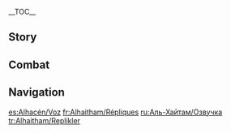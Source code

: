 {{CharacterTabs}}
{{LanguageTabs}}
__TOC__

==Story==
{{VO/Story
|character           = Alhaitham

<!--Hello-->
|vo_01_01_title      = Hello
|vo_01_01_file       = VO_{language}{character} Hello.ogg
|vo_01_01_tx         = I'm Alhaitham, the [[Akademiya]]'s scribe. If you wish to access an archived file, please submit an application according to the prescribed format.<br>Oh, your form isn't ready? Not to worry. You can come again on the next working day. My work hours are posted outside the office.

<!--Chats-->
|vo_02_01_title      = Chat: Work
|vo_02_01_file       = VO_{language}{character} Chat - Work.ogg
|vo_02_01_tx         = The scribe's work is simple, which is exactly why I took the position.

|vo_02_02_title      = Chat: Reading
|vo_02_02_file       = VO_{language}{character} Chat - Reading.ogg
|vo_02_02_tx         = Book learning alone is not enough to cultivate intelligence. All those scholars in the [[Akademiya]] are prime examples.

|vo_02_03_title      = Chat: Thinking
|vo_02_03_file       = VO_{language}{character} Chat - Thinking.ogg
|vo_02_03_tx         = Hmm, there have been many poorly written applications lately. I guess I'll just have to reject them all.

<!--Weather-->
|vo_03_01_title      = When It Rains
|vo_03_01_file       = VO_{language}{character} When It Rains.ogg
|vo_03_01_tx         = Going out on a rainy day is the worst.

|vo_03_02_title      = When Thunder Strikes
|vo_03_02_file       = VO_{language}{character} When Thunder Strikes.ogg
|vo_03_02_tx         = It's just a natural phenomenon, so there's nothing to be afraid of... unless you're beneath a tree.

|vo_03_03_title      = When It Snows
|vo_03_03_file       = VO_{language}{character} When It Snows.ogg
|vo_03_03_tx         = It's getting cold, you say? I feel fine.

|vo_03_04_title      = When the Sun Is Out
|vo_03_04_file       = VO_{language}{character} When the Sun Is Out.ogg
|vo_03_04_tx         = This weather is perfect for doing nothing at all.

|vo_03_05_title      = In the Desert
|vo_03_05_file       = VO_{language}{character} In the Desert.ogg
|vo_03_05_tx         = Curses, there's sand in my shoes.

<!--Greetings-->
|vo_04_01_title      = Good Morning
|vo_04_01_file       = VO_{language}{character} Good Morning.ogg
|vo_04_01_tx         = It's a little early for me... Let me get a cup of coffee first.

|vo_04_02_title      = Good Afternoon
|vo_04_02_file       = VO_{language}{character} Good Afternoon.ogg
|vo_04_02_tx         = If there's nothing to do, then I'll just put on my soundproof earpieces and nap for a while.

|vo_04_03_title      = Good Evening
|vo_04_03_file       = VO_{language}{character} Good Evening.ogg
|vo_04_03_tx         = I'll be taking some time for myself now. Goodbye.

|vo_04_04_title      = Good Night
|vo_04_04_file       = VO_{language}{character} Good Night.ogg
|vo_04_04_tx         = I hope my [[Kaveh|roommate]] won't be hammering away on another one of his projects in the dead of night... Actually, I'd prefer if he wasn't home at all. I really don't want to wear my soundproof earpieces to bed.
|vo_04_04_mention    = Kaveh

<!--About-->
|vo_05_01_title      = About {character}: Facts
|vo_05_01_file       = VO_{language}{character} About {character} - Facts.ogg
|vo_05_01_tx         = Rather than lacing my words with rhetoric, I prefer speaking factually.

|vo_05_02_title      = About {character}: Rumors
|vo_05_02_friendship = 4
|vo_05_02_file       = VO_{language}{character} About {character} - Rumors.ogg
|vo_05_02_tx         = Oh? You're concerned about all the rumors you've heard about me?<br />Don't bother, because I don't care whether you believe those rumors. Just don't throw extra trouble my way, and we'll be fine.

<!--About Us-->
|vo_06_01_title      = About Us: Greetings
|vo_06_01_file       = VO_{language}{character} About Us - Greetings.ogg
|vo_06_01_tx         = Don't be offended if you try to greet me on the street and I don't respond. It's simply because I'm wearing my soundproof earpieces, that's all.

|vo_06_02_title      = About Us: Helping Each Other
|vo_06_02_friendship = 6
|vo_06_02_file       = VO_{language}{character} About Us - Helping Each Other.ogg
|vo_06_02_tx         = It seems you're perfectly capable of taking care of yourself, so much so that you even look after that little companion of yours. I don't have any suggestions to offer you, and frankly, you probably don't need my help.

<!--Miscellany I-->
|vo_07_01_title      = About the [[Vision]]
|vo_07_01_friendship = 4
|vo_07_01_file       = VO_{language}{character} About the Vision.ogg
|vo_07_01_tx         = To be completely honest, this Dendro Vision isn't of much help to my research... However, there's no denying the effectiveness of elemental powers when settling a physical dispute, so it still proves useful at times.

|vo_07_02_title      = Something to Share
|vo_07_02_file       = VO_{language}{character} Something to Share.ogg
|vo_07_02_tx         = Truth serves no master. Humankind is not a vehicle for knowledge, nor is knowledge the aim of humankind.

|vo_07_03_title      = Interesting Things
|vo_07_03_file       = VO_{language}{character} Interesting Things.ogg
|vo_07_03_tx         = There are many things in this world that may catch our eye, but don't always believe what you see. If what we see in the world were all there was to it, then there'd be no need to think, would there?

<!--About Others-->
|vo_08_01_title      = About [[Lesser Lord Kusanali]]
|vo_08_01_friendship = 4
|vo_08_01_quest      = Akasha Pulses, the Kalpa Flame Rises
|vo_08_01_file       = VO_{language}{character} About Lesser Lord Kusanali.ogg
|vo_08_01_tx         = One should neither dismiss nor overly revere the divine. Gods require followers, and they are also part of a biological hierarchy. That's why I don't take any pride in the fact that I helped rescue a god. I hope Lesser Lord Kusanali doesn't take offense.
|vo_08_01_mention    = Lesser Lord Kusanali

|vo_08_02_title      = About [[Kaveh]]: Overly Sensitive
|vo_08_02_friendship = 4
|vo_08_02_file       = VO_{language}{character} About Kaveh - Overly Sensitive.ogg
|vo_08_02_tx         = Kaveh tends to be overly sensitive about everyone and everything he crosses paths with, and he's constantly making a fuss about nothing. Maybe it's because he's too emotionally fragile...
|vo_08_02_mention    = Kaveh

|vo_08_03_title      = About [[Kaveh]]: Getting Duped
|vo_08_03_friendship = 4
|vo_08_03_file       = VO_{language}{character} About Kaveh - Getting Duped.ogg
|vo_08_03_tx         = Someone set up a stand on the street saying that for each handmade keychain they sold, a child in poverty would be given a meal. Kaveh bought at least a dozen.<br />...This is Sumeru, where even healthcare is free. I needn't say more.
|vo_08_03_mention    = Kaveh

|vo_08_04_title      = About [[Tighnari]]
|vo_08_04_friendship = 4
|vo_08_04_file       = VO_{language}{character} About Tighnari.ogg
|vo_08_04_tx         = Apparently, a lot of people think he has a bad temperament, but I don't think they're giving him a fair chance. When Kaveh built a house right over a Withering Zone and created a huge mess, it ended up being a real headache for the [[Forest Rangers]]. Even so, this Forest Ranger didn't hold it against Kaveh. He even invited Kaveh to his house for a meal. Hmm, maybe it's good people like him who allow people like Kaveh to survive.
|vo_08_04_mention    = Tighnari,Kaveh

|vo_08_05_title      = About [[Dori]]
|vo_08_05_friendship = 4
|vo_08_05_file       = VO_{language}{character} About Dori.ogg
|vo_08_05_tx         = She's sharp and always keeps an eye out for herself. She knows how to take life by the reins and make her dreams a reality. I'm not condoning her actions, but just because we stand on different sides doesn't mean that I can't appreciate her attitude towards life.
|vo_08_05_mention    = Dori

|vo_08_06_title      = About [[Cyno]]
|vo_08_06_friendship = 4
|vo_08_06_quest      = The Illusions of the Mob
|vo_08_06_file       = VO_{language}{character} About Cyno.ogg
|vo_08_06_tx         = The hivemind case certainly added to the matra's workload, but my conscience is clear. The root cause of what ultimately transpired actually has nothing to do with me at all. I'm sure Cyno appreciates that, as he hasn't once approached me about the incident.
|vo_08_06_mention    = Cyno

|vo_08_07_title      = About [[Nilou]]
|vo_08_07_friendship = 4
|vo_08_07_quest      = Akasha Pulses, the Kalpa Flame Rises
|vo_08_07_file       = VO_{language}{character} About Nilou.ogg
|vo_08_07_tx         = The strengths and weaknesses of a performing artist are quite clear. Nilou knows how to play to her strengths, which enables her to live a happy and simple life.
|vo_08_07_mention    = Nilou

|vo_08_08_title      = About [[Dehya]]
|vo_08_08_friendship = 4
|vo_08_08_quest      = Akasha Pulses, the Kalpa Flame Rises
|vo_08_08_file       = VO_{language}{character} About Dehya.ogg
|vo_08_08_tx         = It's a waste for such a capable person to remain among [[the Eremites]]. If only she'd consider my suggestion to join the Akademiya... Our work would become a lot easier with someone like her around, but a predictable life isn't exactly her cup of tea &mdash; I can understand that. *sigh* What a pity.
|vo_08_08_mention    = Dehya

<!--More About-->
|vo_09_01_title      = More About {character}: I
|vo_09_01_file       = VO_{language}{character} More About {character} - 01.ogg
|vo_09_01_tx         = Most people are wary of interacting with me. Perhaps they're afraid, or maybe they think I'm difficult to get along with. I hope to keep things this way.

|vo_09_02_title      = More About {character}: II
|vo_09_02_friendship = 3
|vo_09_02_file       = VO_{language}{character} More About {character} - 02.ogg
|vo_09_02_tx         = I've never been interested in social interactions, and as you can see, my life is more comfortable than most. I'd say this is proof enough that being social is not one of life's necessities.

|vo_09_03_title      = More About {character}: III
|vo_09_03_friendship = 4
|vo_09_03_file       = VO_{language}{character} More About {character} - 03.ogg
|vo_09_03_tx         = Every person should have something that they believe in and hold on to from beginning to end. Otherwise, it's easy to succumb to the vicissitudes of life and find yourself being led astray.

|vo_09_04_title      = More About {character}: IV
|vo_09_04_friendship = 5
|vo_09_04_file       = VO_{language}{character} More About {character} - 04.ogg
|vo_09_04_tx         = Once order is disrupted, the consequences spread like wildfire. I'd like to avoid such a scenario, so I can keep my life intact and uninterrupted.

|vo_09_05_title      = More About {character}: V
|vo_09_05_friendship = 6
|vo_09_05_file       = VO_{language}{character} More About {character} - 05.ogg
|vo_09_05_tx         = I'll occasionally go to the tavern for a drink after work.<br />That's not what you needed to know about? Huh, I was under the impression that sharing what you do in your free time is more personal than telling someone your thoughts or opinions. After all, you can get those from anybody on the Message Board.

<!--Miscellany II-->
|vo_10_01_title      = {character}'s Hobbies
|vo_10_01_file       = VO_{language}{character} Hobbies.ogg
|vo_10_01_tx         = I like reading difficult and abstruse books, and seeing others scratch their heads in confusion.<br />I'm only joking. I don't delight in others' misery, and rarely do I encounter a book that's difficult for me.

|vo_10_02_title      = {character}'s Troubles
|vo_10_02_file       = VO_{language}{character} Troubles.ogg
|vo_10_02_tx         = Based on my observations, many people inflict trouble upon themselves. Life already has enough hardships &mdash; no need to add to them.

|vo_10_03_title      = Favorite Food
|vo_10_03_file       = VO_{language}{character} Favorite Food.ogg
|vo_10_03_tx         = Taste supersedes presentation, else you risk overcomplicating the purpose of food. I think this is simple enough to understand.

|vo_10_04_title      = Least Favorite Food
|vo_10_04_file       = VO_{language}{character} Least Favorite Food.ogg
|vo_10_04_tx         = It's difficult to eat soup-like dishes while reading.

<!--Receiving a Gift-->
|vo_11_01_title      = Receiving a Gift: I
|vo_11_01_file       = VO_{language}{character} Receiving a Gift - 01.ogg
|vo_11_01_tx         = Mmm, I can taste your mastery of the seasonings.

|vo_11_02_title      = Receiving a Gift: II
|vo_11_02_file       = VO_{language}{character} Receiving a Gift - 02.ogg
|vo_11_02_tx         = Hmm, a contemporary flavor. Not bad.

|vo_11_03_title      = Receiving a Gift: III
|vo_11_03_file       = VO_{language}{character} Receiving a Gift - 03.ogg
|vo_11_03_tx         = Let's not eat here. Mind if I... take it home?

<!--Birthday-->
|vo_12_01_title      = Birthday
|vo_12_01_file       = VO_{language}{character} Birthday.ogg
|vo_12_01_tx         = Happy birthday. I've always thought people are a little too enthusiastic about celebrating the day they were born. Wouldn't it be better to apply all that enthusiasm towards their daily lives and improve their standards of living? But you seem to have done well for yourself. I didn't know what kind of gift to get, so I'll just set up a special application channel, reserved for your submissions alone.

<!--Feelings About Ascension-->
|vo_13_01_title      = Feelings About Ascension: Intro
|vo_13_01_ascension  = 1
|vo_13_01_file       = VO_{language}{character} Feelings About Ascension -  01.ogg
|vo_13_01_tx         = Thank you.

|vo_13_02_title      = Feelings About Ascension: Building Up
|vo_13_02_ascension  = 2
|vo_13_02_file       = VO_{language}{character} Feelings About Ascension -  02.ogg
|vo_13_02_tx         = Ah, so it wasn't a one-time-only thing.

|vo_13_03_title      = Feelings About Ascension: Climax
|vo_13_03_ascension  = 4
|vo_13_03_file       = VO_{language}{character} Feelings About Ascension -  03.ogg
|vo_13_03_tx         = I think you're more excited than me about this progress.

|vo_13_04_title      = Feelings About Ascension: Conclusion
|vo_13_04_ascension  = 6
|vo_13_04_file       = VO_{language}{character} Feelings About Ascension -  04.ogg
|vo_13_04_tx         = We mustn't let those lazy Akademiya scholars know about the progress I'm making. If they catch wind of this, they'll stop at nothing to make my life even more of a hassle. I'll reject anything they send my way, of course, but the communication required to do so is a huge waste of my time.
}}

==Combat==
{{Combat VO
|character           = Alhaitham

<!-- Elemental Skill -->
|skill_1_tx          = Here you are.
|skill_2_tx          = Flicker.
|skill_3_file        = Elemental Skill 1 03

<!-- Elemental Burst -->
|burst_1_tx          = Scatter.
|burst_2_tx          = Diffract.
|burst_3_tx          = A process of elimination.

<!-- Sprint Start -->
|sprint-s_1_file     = Sprint Start 01,Sprint Start 02,Sprint Start 03

<!-- Sprint End -->
|sprint-e_1_file     =

<!-- Deploying Wind Glider -->
|glider_1_file       = Deploying Wind Glider 01,Deploying Wind Glider 02,Deploying Wind Glider 03

<!-- Opening Treasure Chest -->
|chest_1_tx          = Huh.
|chest_2_tx          = Here you go.
|chest_3_tx          = Don't let any of it roll away now.

<!-- Low HP -->
|low-hp_1_tx         = What a drag.
|low-hp_2_tx         = The plan's changed.
|low-hp_3_tx         = I need more time.

<!-- Ally at Low HP -->
|ally-low-hp_1_tx    = Allow me.
|ally-low-hp_2_tx    = As expected.

<!-- Fallen -->
|fallen_1_tx         = I didn't... foresee this...
|fallen_2_tx         = I... miscalculated...
|fallen_3_tx         = A grave... oversight...

<!-- Light Hit Taken -->
|hit-l_1_file        = Light Hit Taken 01,Light Hit Taken 02,Light Hit Taken 03,Light Hit Taken 04,Light Hit Taken 05,Light Hit Taken 06

<!-- Heavy Hit Taken -->
|hit-h_1_file        = Heavy Hit Taken 01
|hit-h_1_tx          = Tch, how bold.
|hit-h_2_file        = Heavy Hit Taken 02
|hit-h_2_tx          = Well now...
|hit-h_3_file        = Heavy Hit Taken 03, Heavy Hit Taken 04, Heavy Hit Taken 05, Heavy Hit Taken 06

<!-- Joining Party-->
|join_1_tx           = Yes?
|join_2_tx           = Let's get down to business.
|join_3_tx           = How long will this require, exactly?

<!-- Character Idles -->
|idle_1_actual_tx    = Wait, huh? Oh... eh... mmm, whatever.

<!-- Light Attack -->
|atk-l_1_file        = Light Attack 01,Light Attack 02,Light Attack 03,Light Attack 04,Light Attack 05,Light Attack 06,Light Attack 07

<!-- Mid Attack -->
|atk-m_1_file        = Mid Attack 01,Mid Attack 02,Mid Attack 03

<!-- Heavy Attack -->
|atk-h_1_file        = Heavy Attack 01,Heavy Attack 02,Heavy Attack 03

<!-- Climbing -->
|climb_1_file        = Climbing 01,Climbing 02,Climbing 03

<!-- Climbing Breath -->
|climb-b_1_file      = Climbing Breath 01,Climbing Breath 02,Climbing Breath 03

<!-- Jumping -->
|jump_1_file         = Jumping 01,Jumping 02,Jumping 03,Jumping 04,Jumping 05
}}

==Navigation==
{{Character Navbox|link type=vo}}

[[es:Alhacén/Voz]]
[[fr:Alhaitham/Répliques]]
[[ru:Аль-Хайтам/Озвучка]]
[[tr:Alhaitham/Replikler]]
